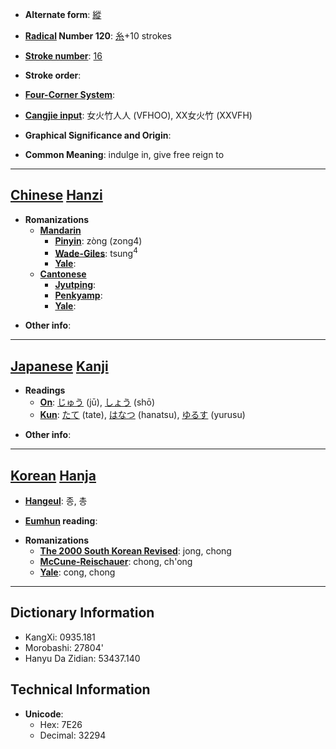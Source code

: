* '''Alternate form''': [[縱]]

* '''[[Wiktionary:Chinese radical index| Radical]] Number 120''': [[Wiktionary:Chinese radical index 糸|糸]]+10 strokes

* '''[[Wiktionary:Chinese total strokes index|Stroke number]]''': [[Wiktionary:Chinese total strokes index 16|16]]

* '''Stroke order''': 

* '''[[Wiktionary:Chinese four corner index|Four-Corner System]]''': 

* '''[[Wiktionary:Chinese Cangjie index|Cangjie input]]''': 女火竹人人 (VFHOO), XX女火竹 (XXVFH)

* '''Graphical Significance and Origin''': 

* '''Common Meaning''': indulge in, give free reign to

----

== [[Chinese]] [[Hanzi]] ==

* '''Romanizations'''
** '''[[Mandarin]]'''
*** '''[[Pinyin]]''': zòng (zong4)
*** '''[[Wade-Giles]]''': tsung<sup>4</sup>
*** '''[[Yale]]''': 
** '''[[Cantonese]]'''
*** '''[[Jyutping]]''':
*** '''[[Penkyamp]]''': 
*** '''[[Yale]]''': 

* '''Other info''': 

----

== [[Japanese]] [[Kanji]] ==

* '''Readings'''
** '''[[On]]''': [[じゅう]] (jū), [[しょう]] (shō)
** '''[[Kun]]''': [[たて]] (tate), [[はなつ]] (hanatsu), [[ゆるす]] (yurusu)

* '''Other info''':  

----

== [[Korean]] [[Hanja]] ==

* '''[[Hangeul]]''': 종, 총

* '''[[Eumhun]] reading''': 

* '''Romanizations'''
** '''[[The 2000 South Korean Revised Romanization|The 2000 South Korean Revised]]''': jong, chong
** '''[[McCune-Reischauer]]''': chong, ch'ong
** '''[[Yale]]''': cong, chong

----

== Dictionary Information ==

* KangXi: 0935.181
* Morobashi: 27804'
* Hanyu Da Zidian: 53437.140

== Technical Information ==

* '''Unicode''':
** Hex: 7E26
** Decimal: 32294